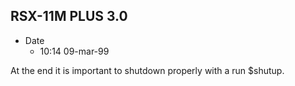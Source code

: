 == RSX-11M PLUS 3.0 ==

* Date
** 10:14 09-mar-99

At the end it is important to shutdown properly with a run $shutup.
